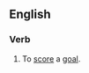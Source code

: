 ==English==

===Verb===
{{en-verb|head=[[hit]] [[the]] [[net]]|hits the net|hitting the net|hit the net|hit the net}}

# {{context|football|lang=en}} To [[score]] a [[goal]].